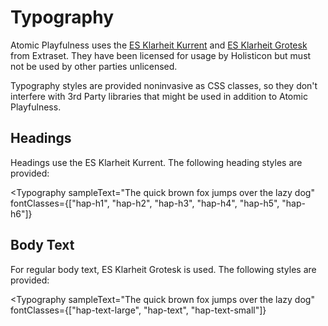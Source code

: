 
# Typography

Atomic Playfulness uses the
[ES Klarheit Kurrent](https://extraset.ch/typefaces/klarheit-kurrent/) and
[ES Klarheit Grotesk](https://extraset.ch/typefaces/klarheit-grotesk/) from
Extraset. They have been licensed for usage by Holisticon but must not be used
by other parties unlicensed.

Typography styles are provided noninvasive as CSS classes, so they don't
interfere with 3rd Party libraries that might be used in addition to Atomic
Playfulness.

## Headings

Headings use the ES Klarheit Kurrent. The following heading styles are provided:

<Typography
  sampleText="The quick brown fox jumps over the lazy dog"
  fontClasses={["hap-h1", "hap-h2", "hap-h3", "hap-h4", "hap-h5", "hap-h6"]}
></Typography>

## Body Text

For regular body text, ES Klarheit Grotesk is used. The following styles are
provided:

<Typography
  sampleText="The quick brown fox jumps over the lazy dog"
  fontClasses={["hap-text-large", "hap-text", "hap-text-small"]}
></Typography>
